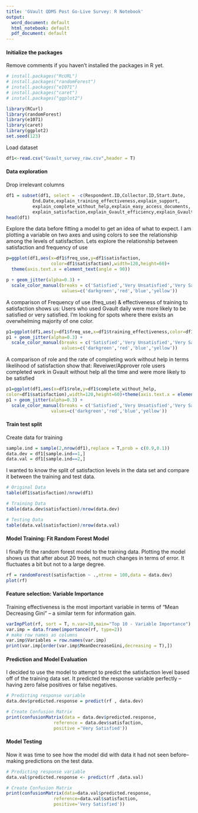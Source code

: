 ```yaml
---
title: 'GVault QDMS Post Go-Live Survey: R Notebook'
output:
  word_document: default
  html_notebook: default
  pdf_document: default
---
```


#### Initialize the packages
Remove comments if you haven't installed the packages in R yet. 
```r
# install.packages("RcURL")
# install.packages("randomForest") 
# install.packages("e1071")
# install.packages("caret")
# install.packages("ggplot2")

library(RCurl)
library(randomForest)  
library(e1071)  
library(caret)  
library(ggplot2)  
set.seed(123) 

```

Load dataset
```r

df1<-read.csv("Gvault_survey_raw.csv",header = T)
```

#### Data exploration

Drop irrelevant columns
```r
df1 = subset(df1, select = -c(Respondent.ID,Collector.ID,Start.Date,
          End.Date,explain_training_effectiveness,explain_support,
          explain_complete_without_help,explain_easy_access_documents,
          explain_satisfaction,explain_Gvault_efficiency,explain_Gvault_improved, explain_office_location,explain_job_level) )
head(df1)
```


Explore the data before fitting a model to get an idea of what to expect. I am plotting a variable on two axes and using colors to see the relationship
among the levels of satisfaction. Lets explore the relationship between satisfaction and frequency of use

```r
p=ggplot(df1,aes(x=df1$freq_use,y=df1$satisfaction,
                 color=df1$satisfaction),width=120,height=60)+
  theme(axis.text.x = element_text(angle = 90))

p + geom_jitter(alpha=0.3) +  
  scale_color_manual(breaks = c('Satisfied','Very Unsatisfied','Very Satisfied','Slightly Unsatisfied'),
                     values=c('darkgreen','red','blue','yellow'))
```


A comparison of Frequency of use (freq_use) & effectiveness of training to satisfaction shows us: Users who used Gvault daily were more likely to be satisfied or very satisfied.
I’m looking for spots where there exists an overwhelming majority of one color.
```r

p1=ggplot(df1,aes(y=df1$freq_use,x=df1$training_effectiveness,color=df1$satisfaction),width=120,height=60)+theme(axis.text.x = element_text(angle = 90))
p1 + geom_jitter(alpha=0.3) +  
  scale_color_manual(breaks = c('Satisfied','Very Unsatisfied','Very Satisfied','Slightly Unsatisfied'),
                     values=c('darkgreen','red','blue','yellow'))
```


A comparison of role and the rate of completing work without help in terms likelihood of satisfaction show that: Reveiwer/Approver role users completed work in Gvault without help all the time and were more likely to be satisfied
```r
p1=ggplot(df1,aes(x=df1$role,y=df1$complete_without_help,
color=df1$satisfaction),width=120,height=60)+theme(axis.text.x = element_text(angle = 90))
p1 + geom_jitter(alpha=0.3) +  
  scale_color_manual(breaks = c('Satisfied','Very Unsatisfied','Very Satisfied','Slightly Unsatisfied'),
                 values=c('darkgreen','red','blue','yellow'))
```


#### Train test split

Create data for training
```r
sample.ind = sample(2,nrow(df1),replace = T,prob = c(0.9,0.1))
data.dev = df1[sample.ind==1,]  
data.val = df1[sample.ind==2,]
```

I wanted to know the split of satisfaction levels in the data set and compare it between the training and test data.
```r

# Original Data
table(df1$satisfaction)/nrow(df1)

```

```r
# Training Data
table(data.dev$satisfaction)/nrow(data.dev)
```

```r
# Testing Data
table(data.val$satisfaction)/nrow(data.val) 

```

#### Model Training: Fit Random Forest Model

I finally fit the random forest model to the training data. Plotting the model shows us that after about 20 trees, not much changes in terms of error. It fluctuates a bit but not to a large degree.

```r
rf = randomForest(satisfaction ~ .,ntree = 100,data = data.dev)
plot(rf)

```


#### Feature selection: Variable Importance
Training effectiveness is the most important variable in terms of “Mean Decreasing Gini” – a similar term for information gain.


```r
varImpPlot(rf, sort = T, n.var=10,main="Top 10 - Variable Importance")
var.imp = data.frame(importance(rf, type=2))
# make row names as columns
var.imp$Variables = row.names(var.imp)  
print(var.imp[order(var.imp$MeanDecreaseGini,decreasing = T),])

```


#### Prediction and Model Evaluation

I decided to use the model to attempt to predict the satisfaction level based off of the training data set. It predicted the response variable perfectly – having zero false positives or false negatives.

```r
# Predicting response variable
data.dev$predicted.response = predict(rf , data.dev)

# Create Confusion Matrix
print(confusionMatrix(data = data.dev$predicted.response,  
                  reference = data.dev$satisfaction,
                  positive ='Very Satisfied'))
```


#### Model Testing
Now it was time to see how the model did with data it had not seen before– making predictions on the test data.

```r

# Predicting response variable
data.val$predicted.response <- predict(rf ,data.val)

# Create Confusion Matrix
print(confusionMatrix(data=data.val$predicted.response,  
                  reference=data.val$satisfaction,
                  positive='Very Satisfied'))
```



